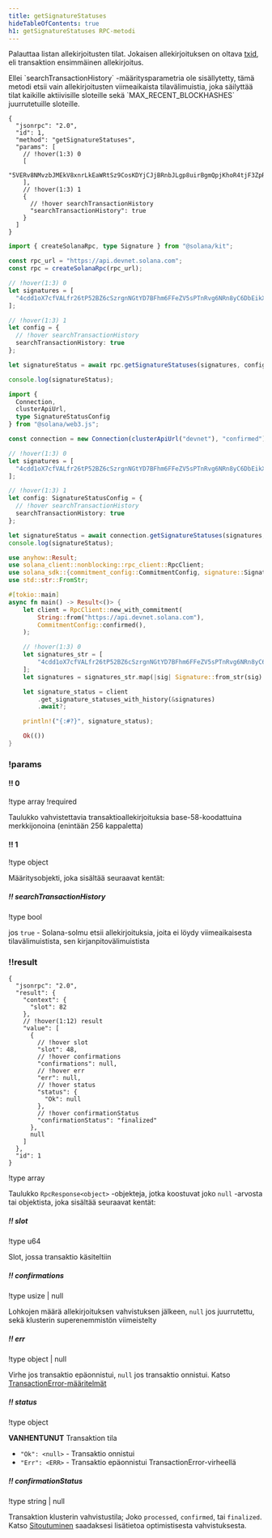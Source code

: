 ```yaml
---
title: getSignatureStatuses
hideTableOfContents: true
h1: getSignatureStatuses RPC-metodi
---
```


Palauttaa listan allekirjoitusten tilat. Jokaisen allekirjoituksen on oltava
[txid](/docs/references/terminology#transaction-id), eli transaktion ensimmäinen
allekirjoitus.

<Callout type="info">
  Ellei `searchTransactionHistory` -määritysparametria ole sisällytetty, tämä
  metodi etsii vain allekirjoitusten viimeaikaista tilavälimuistia, joka
  säilyttää tilat kaikille aktiivisille sloteille sekä `MAX_RECENT_BLOCKHASHES`
  juurrutetuille sloteille.
</Callout>

<APIMethod>

```jsonc !!request curl
{
  "jsonrpc": "2.0",
  "id": 1,
  "method": "getSignatureStatuses",
  "params": [
    // !hover(1:3) 0
    [
      "5VERv8NMvzbJMEkV8xnrLkEaWRtSz9CosKDYjCJjBRnbJLgp8uirBgmQpjKhoR4tjF3ZpRzrFmBV6UjKdiSZkQUW"
    ],
    // !hover(1:3) 1
    {
      // !hover searchTransactionHistory
      "searchTransactionHistory": true
    }
  ]
}
```

```ts !!request title="Kit"
import { createSolanaRpc, type Signature } from "@solana/kit";

const rpc_url = "https://api.devnet.solana.com";
const rpc = createSolanaRpc(rpc_url);

// !hover(1:3) 0
let signatures = [
  "4cdd1oX7cfVALfr26tP52BZ6cSzrgnNGtYD7BFhm6FFeZV5sPTnRvg6NRn8yC6DbEikXcrNChBM5vVJnTgKhGhVu" as unknown as Signature
];

// !hover(1:3) 1
let config = {
  // !hover searchTransactionHistory
  searchTransactionHistory: true
};

let signatureStatus = await rpc.getSignatureStatuses(signatures, config).send();

console.log(signatureStatus);
```

```ts !!request title="web3.js"
import {
  Connection,
  clusterApiUrl,
  type SignatureStatusConfig
} from "@solana/web3.js";

const connection = new Connection(clusterApiUrl("devnet"), "confirmed");

// !hover(1:3) 0
let signatures = [
  "4cdd1oX7cfVALfr26tP52BZ6cSzrgnNGtYD7BFhm6FFeZV5sPTnRvg6NRn8yC6DbEikXcrNChBM5vVJnTgKhGhVu"
];

// !hover(1:3) 1
let config: SignatureStatusConfig = {
  // !hover searchTransactionHistory
  searchTransactionHistory: true
};

let signatureStatus = await connection.getSignatureStatuses(signatures, config);
console.log(signatureStatus);
```

```rs !!request title="Rust"
use anyhow::Result;
use solana_client::nonblocking::rpc_client::RpcClient;
use solana_sdk::{commitment_config::CommitmentConfig, signature::Signature};
use std::str::FromStr;

#[tokio::main]
async fn main() -> Result<()> {
    let client = RpcClient::new_with_commitment(
        String::from("https://api.devnet.solana.com"),
        CommitmentConfig::confirmed(),
    );

    // !hover(1:3) 0
    let signatures_str = [
        "4cdd1oX7cfVALfr26tP52BZ6cSzrgnNGtYD7BFhm6FFeZV5sPTnRvg6NRn8yC6DbEikXcrNChBM5vVJnTgKhGhVu",
    ];
    let signatures = signatures_str.map(|sig| Signature::from_str(sig).unwrap());

    let signature_status = client
        .get_signature_statuses_with_history(&signatures)
        .await?;

    println!("{:#?}", signature_status);

    Ok(())
}
```

### !params

#### !! 0

!type array
!required

Taulukko vahvistettavia transaktioallekirjoituksia base-58-koodattuina
merkkijonoina (enintään 256 kappaletta)

#### !! 1

!type object

Määritysobjekti, joka sisältää seuraavat kentät:

##### !! searchTransactionHistory

!type bool

jos `true` - Solana-solmu etsii allekirjoituksia, joita ei löydy viimeaikaisesta
tilavälimuistista, sen kirjanpitovälimuistista

### !!result

```jsonc !response
{
  "jsonrpc": "2.0",
  "result": {
    "context": {
      "slot": 82
    },
    // !hover(1:12) result
    "value": [
      {
        // !hover slot
        "slot": 48,
        // !hover confirmations
        "confirmations": null,
        // !hover err
        "err": null,
        // !hover status
        "status": {
          "Ok": null
        },
        // !hover confirmationStatus
        "confirmationStatus": "finalized"
      },
      null
    ]
  },
  "id": 1
}
```

!type array

Taulukko `RpcResponse<object>` -objekteja, jotka koostuvat joko `null` -arvosta
tai objektista, joka sisältää seuraavat kentät:

##### !! slot

!type u64

Slot, jossa transaktio käsiteltiin

##### !! confirmations

!type usize | null

Lohkojen määrä allekirjoituksen vahvistuksen jälkeen, `null` jos juurrutettu,
sekä klusterin superenemmistön viimeistelty

##### !! err

!type object | null

Virhe jos transaktio epäonnistui, `null` jos transaktio onnistui. Katso
[TransactionError-määritelmät](https://github.com/anza-xyz/solana-sdk/blob/50dfbd088c51b7229c67d432d8c8801dafaa7904/transaction-error/src/lib.rs#L15)

##### !! status

!type object

**VANHENTUNUT** Transaktion tila

- `"Ok": <null>` - Transaktio onnistui
- `"Err": <ERR>` - Transaktio epäonnistui TransactionError-virheellä

##### !! confirmationStatus

!type string | null

Transaktion klusterin vahvistustila; Joko `processed`, `confirmed`, tai
`finalized`. Katso [Sitoutuminen](/docs/rpc/#configuring-state-commitment)
saadaksesi lisätietoa optimistisesta vahvistuksesta.

</APIMethod>
